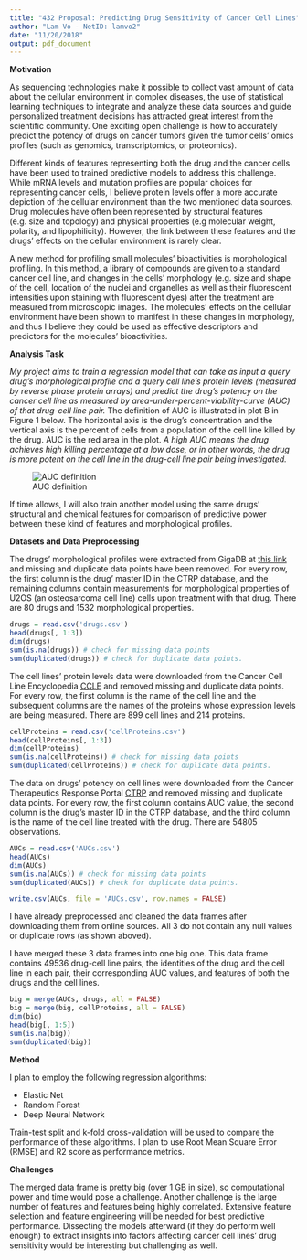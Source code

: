 ```yaml
---
title: "432 Proposal: Predicting Drug Sensitivity of Cancer Cell Lines"
author: "Lam Vo - NetID: lamvo2"
date: "11/20/2018"
output: pdf_document
---
```


**Motivation**

As sequencing technologies make it possible to collect vast amount of data about the cellular environment in complex diseases, the use of statistical learning techniques to integrate and analyze these data sources and guide personalized treatment decisions has attracted great interest from the scientific community. One exciting open challenge is how to accurately predict the potency of drugs on cancer tumors given the tumor cells' omics profiles (such as genomics, transcriptomics, or proteomics).

Different kinds of features representing both the drug and the cancer cells have been used to trained predictive models to address this challenge. While mRNA levels and mutation profiles are popular choices for representing cancer cells, I believe protein levels offer a more accurate depiction of the cellular environment than the two mentioned data sources. Drug molecules have often been represented by structural features (e.g. size and topology) and physical properties (e.g molecular weight, polarity, and lipophilicity). However, the link between these features and the drugs' effects on the cellular environment is rarely clear.

A new method for profiling small molecules' bioactivities is morphological profiling. In this method, a library of compounds are given to a standard cancer cell line, and changes in the cells' morphology (e.g. size and shape of the cell, location of the nuclei and organelles as well as their fluorescent intensities upon staining with fluorescent dyes) after the treatment are measured from microscopic images. The molecules' effects on the cellular environment have been shown to manifest in these changes in morphology, and thus I believe they could be used as effective descriptors and predictors for the molecules' bioactivities.

**Analysis Task** 

*My project aims to train a regression model that can take as input a query drug's morphological profile and a query cell line's protein levels (measured by reverse phase protein arrays) and predict the drug's potency on the cancer cell line as measured by area-under-percent-viability-curve (AUC) of that drug-cell line pair.* The definition of AUC is illustrated in plot B in Figure 1 below. The horizontal axis is the drug's concentration and the vertical axis is the percent of cells from a population of the cell line killed by the drug. AUC is the red area in the plot. *A high AUC means the drug achieves high killing percentage at a low dose, or in other words, the drug is more potent on the cell line in the drug-cell line pair being investigated.*

![AUC definition](AUC.jpg)

If time allows, I will also train another model using the same drugs' structural and chemical features for comparison of predictive power between these kind of features and morphological profiles.

**Datasets and Data Preprocessing**

The drugs' morphological profiles were extracted from GigaDB at [this link](http://gigadb.org/dataset/100351) and missing and duplicate data points have been removed. For every row, the first column is the drug' master ID in the CTRP database, and the remaining columns contain measurements for morphological properties of U2OS (an osteosarcoma cell line) cells upon treatment with that drug. There are 80 drugs and 1532 morphological properties.
```r
drugs = read.csv('drugs.csv')
head(drugs[, 1:3])
dim(drugs)
sum(is.na(drugs)) # check for missing data points
sum(duplicated(drugs)) # check for duplicate data points.
```

The cell lines' protein levels data were downloaded from the Cancer Cell Line Encyclopedia [CCLE](https://portals.broadinstitute.org/ccle) and removed missing and duplicate data points. For every row, the first column is the name of the cell line and the subsequent columns are the names of the proteins whose expression levels are being measured. There are 899 cell lines and 214 proteins.
```r
cellProteins = read.csv('cellProteins.csv')
head(cellProteins[, 1:3])
dim(cellProteins)
sum(is.na(cellProteins)) # check for missing data points
sum(duplicated(cellProteins)) # check for duplicate data points.
```

The data on drugs' potency on cell lines were downloaded from the Cancer Therapeutics Response Portal [CTRP](https://portals.broadinstitute.org/ctrp/) and removed missing and duplicate data points. For every row, the first column contains AUC value, the second column is the drug's master ID in the CTRP database, and the third column is the name of the cell line treated with the drug. There are 54805 observations.
```r
AUCs = read.csv('AUCs.csv')
head(AUCs)
dim(AUCs)
sum(is.na(AUCs)) # check for missing data points
sum(duplicated(AUCs)) # check for duplicate data points.
```

```r
write.csv(AUCs, file = 'AUCs.csv', row.names = FALSE)
```

I have already preprocessed and cleaned the data frames after downloading them from online sources. All 3 do not contain any null values or duplicate rows (as shown aboved).

I have merged these 3 data frames into one big one. This data frame contains 49536 drug-cell line pairs, the identities of the drug and the cell line in each pair, their corresponding AUC values, and features of both the drugs and the cell lines.
```r
big = merge(AUCs, drugs, all = FALSE)
big = merge(big, cellProteins, all = FALSE)
dim(big)
head(big[, 1:5])
sum(is.na(big))
sum(duplicated(big))
```

**Method**

I plan to employ the following regression algorithms:

* Elastic Net
* Random Forest
* Deep Neural Network

Train-test split and k-fold cross-validation will be used to compare the performance of these algorithms. I plan to use Root Mean Square Error (RMSE) and R2 score as performance metrics.

**Challenges**

The merged data frame is pretty big (over 1 GB in size), so computational power and time would pose a challenge. Another challenge is the large number of features and features being highly correlated. Extensive feature selection and feature engineering will be needed for best predictive performance.
Dissecting the models afterward (if they do perform well enough) to extract insights into factors affecting cancer cell lines' drug sensitivity would be interesting but challenging as well. 